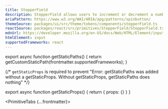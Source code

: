```yaml
---
title: StepperField
description: StepperField allows users to increment or decrement a number input.
ariaPattern: https://www.w3.org/WAI/ARIA/apg/patterns/spinbutton/
themeSource: packages/ui/src/theme/tokens/components/stepperField.ts
reactSource: packages/react/src/primitives/StepperField/StepperField.tsx
mdnUrl: https://developer.mozilla.org/en-US/docs/Web/HTML/Element/input/number
htmlElement: input
supportedFrameworks: react
---
```



export async function getStaticPaths() {
  return getCustomStaticPath(frontmatter.supportedFrameworks);
}

{/*  `getStaticProps` is required to prevent "Error: getStaticPaths was added without a getStaticProps. Without getStaticProps, getStaticPaths does nothing" */}

export async function getStaticProps() {
  return { props: {} }
}

<PrimitiveTabs {...frontmatter}>
  <ReactPage />
</PrimitiveTabs>
